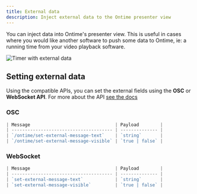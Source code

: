 ```yaml
---
title: External data
description: Inject external data to the Ontime presenter view
---
```


You can inject data into Ontime's presenter view. 
This is useful in cases where you would like another software to push some data to Ontime, ie: a running time from your video playback software.

![Timer with external data](../../../assets/screenshots/views/timer-external.png)

## Setting external data

Using the compatible APIs, you can set the external fields using the **OSC** or **WebSocket API**.
For more about the API [see the docs](/api/osc-and-ws)

### OSC
```ts
| Message                                | Payload        |
| -------------------------------------- | -------------- |
| `/ontime/set-external-message-text`    | `string`       |
| `/ontime/set-external-message-visible` | `true | false` |
```

### WebSocket
```ts
| Message                                | Payload        |
| -------------------------------------- | -------------- |
| `set-external-message-text`            | `string`       |
| `set-external-message-visible`         | `true | false` |
```